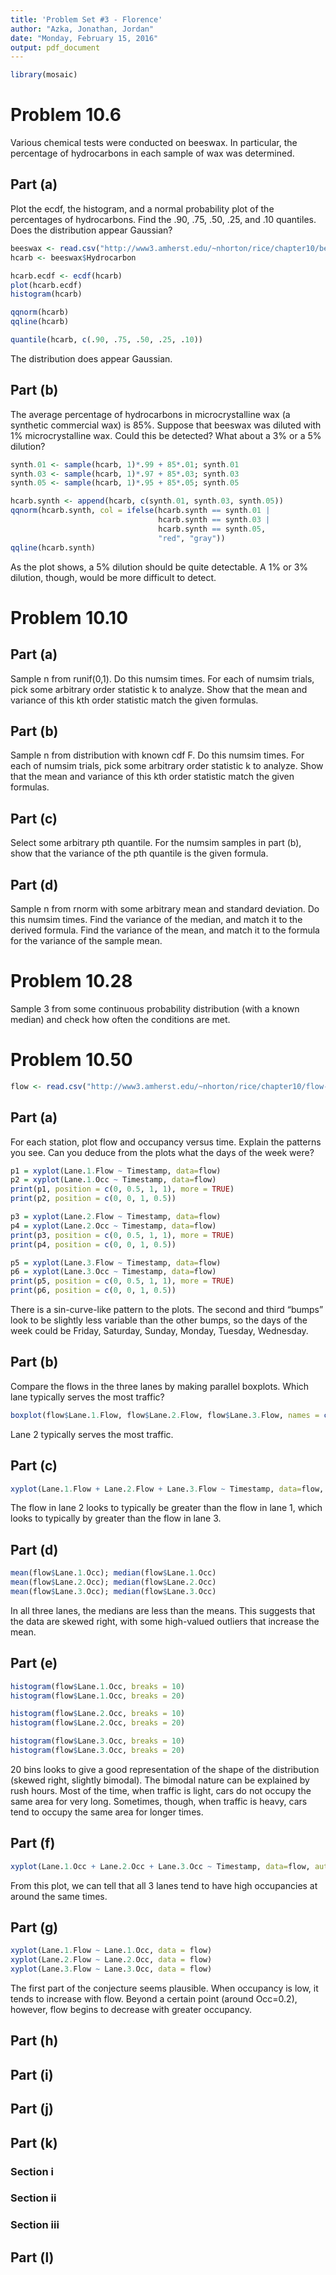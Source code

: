 ```yaml
---
title: 'Problem Set #3 - Florence'
author: "Azka, Jonathan, Jordan"
date: "Monday, February 15, 2016"
output: pdf_document
---
```


```r
library(mosaic)
```

# Problem 10.6
Various chemical tests were conducted on beeswax. In particular, the percentage of hydrocarbons in each sample of wax was determined.

## Part (a)
Plot the ecdf, the histogram, and a normal probability plot of the percentages of hydrocarbons. Find the .90, .75, .50, .25, and .10 quantiles. Does the distribution appear Gaussian?

```r
beeswax <- read.csv("http://www3.amherst.edu/~nhorton/rice/chapter10/beeswax.csv")
hcarb <- beeswax$Hydrocarbon

hcarb.ecdf <- ecdf(hcarb)
plot(hcarb.ecdf)
histogram(hcarb)
```

```r
qqnorm(hcarb)
qqline(hcarb)
```

```r
quantile(hcarb, c(.90, .75, .50, .25, .10))
```

The distribution does appear Gaussian.

## Part (b)
The average percentage of hydrocarbons in microcrystalline wax (a synthetic commercial wax) is 85%. Suppose that beeswax was diluted with 1% microcrystalline wax. Could this be detected? What about a 3% or a 5% dilution?

```r
synth.01 <- sample(hcarb, 1)*.99 + 85*.01; synth.01
synth.03 <- sample(hcarb, 1)*.97 + 85*.03; synth.03
synth.05 <- sample(hcarb, 1)*.95 + 85*.05; synth.05

hcarb.synth <- append(hcarb, c(synth.01, synth.03, synth.05))
qqnorm(hcarb.synth, col = ifelse(hcarb.synth == synth.01 |
                                 hcarb.synth == synth.03 |
                                 hcarb.synth == synth.05, 
                                 "red", "gray"))
qqline(hcarb.synth)
```

As the plot shows, a 5% dilution should be quite detectable. A 1% or 3% dilution, though, would be more difficult to detect.

# Problem 10.10

## Part (a)

Sample n from runif(0,1). Do this numsim times. For each of numsim trials, pick some arbitrary order statistic k to analyze. Show that the mean and variance of this kth order statistic match the given formulas.

## Part (b)

Sample n from distribution with known cdf F. Do this numsim times. For each of numsim trials, pick some arbitrary order statistic k to analyze. Show that the mean and variance of this kth order statistic match the given formulas.

## Part (c)

Select some arbitrary pth quantile. For the numsim samples in part (b), show that the variance of the pth quantile is the given formula.

## Part (d)

Sample n from rnorm with some arbitrary mean and standard deviation. Do this numsim times. Find the variance of the median, and match it to the derived formula. Find the variance of the mean, and match it to the formula for the variance of the sample mean.

# Problem 10.28

Sample 3 from some continuous probability distribution (with a known median) and check how often the conditions are met.

# Problem 10.50

```r
flow <- read.csv("http://www3.amherst.edu/~nhorton/rice/chapter10/flow-occ.csv")
```

## Part (a)
For each station, plot flow and occupancy versus time. Explain the patterns you see. Can you deduce from the plots what the days of the week were?

```r
p1 = xyplot(Lane.1.Flow ~ Timestamp, data=flow)
p2 = xyplot(Lane.1.Occ ~ Timestamp, data=flow)
print(p1, position = c(0, 0.5, 1, 1), more = TRUE)
print(p2, position = c(0, 0, 1, 0.5))
```

```r
p3 = xyplot(Lane.2.Flow ~ Timestamp, data=flow)
p4 = xyplot(Lane.2.Occ ~ Timestamp, data=flow)
print(p3, position = c(0, 0.5, 1, 1), more = TRUE)
print(p4, position = c(0, 0, 1, 0.5))
```

```r
p5 = xyplot(Lane.3.Flow ~ Timestamp, data=flow)
p6 = xyplot(Lane.3.Occ ~ Timestamp, data=flow)
print(p5, position = c(0, 0.5, 1, 1), more = TRUE)
print(p6, position = c(0, 0, 1, 0.5))
```

There is a sin-curve-like pattern to the plots. The second and third "bumps" look to be slightly less variable than the other bumps, so the days of the week could be Friday, Saturday, Sunday, Monday, Tuesday, Wednesday.

## Part (b)
Compare the flows in the three lanes by making parallel boxplots. Which lane typically serves the most traffic?

```r
boxplot(flow$Lane.1.Flow, flow$Lane.2.Flow, flow$Lane.3.Flow, names = c("Lane 1", "Lane 2", "Lane 3"))
```

Lane 2 typically serves the most traffic.

## Part (c)

```r
xyplot(Lane.1.Flow + Lane.2.Flow + Lane.3.Flow ~ Timestamp, data=flow, auto.key = TRUE)
```

The flow in lane 2 looks to typically be greater than the flow in lane 1, which looks to typically by greater than the flow in lane 3.

## Part (d)

```r
mean(flow$Lane.1.Occ); median(flow$Lane.1.Occ)
mean(flow$Lane.2.Occ); median(flow$Lane.2.Occ)
mean(flow$Lane.3.Occ); median(flow$Lane.3.Occ)
```

In all three lanes, the medians are less than the means. This suggests that the data are skewed right, with some high-valued outliers that increase the mean.

## Part (e)

```r
histogram(flow$Lane.1.Occ, breaks = 10)
histogram(flow$Lane.1.Occ, breaks = 20)

histogram(flow$Lane.2.Occ, breaks = 10)
histogram(flow$Lane.2.Occ, breaks = 20)

histogram(flow$Lane.3.Occ, breaks = 10)
histogram(flow$Lane.3.Occ, breaks = 20)
```

20 bins looks to give a good representation of the shape of the distribution (skewed right, slightly bimodal). The bimodal nature can be explained by rush hours. Most of the time, when traffic is light, cars do not occupy the same area for very long. Sometimes, though, when traffic is heavy, cars tend to occupy the same area for longer times.

## Part (f)

```r
xyplot(Lane.1.Occ + Lane.2.Occ + Lane.3.Occ ~ Timestamp, data=flow, auto.key = TRUE)
```

From this plot, we can tell that all 3 lanes tend to have high occupancies at around the same times.

## Part (g)

```r
xyplot(Lane.1.Flow ~ Lane.1.Occ, data = flow)
xyplot(Lane.2.Flow ~ Lane.2.Occ, data = flow)
xyplot(Lane.3.Flow ~ Lane.3.Occ, data = flow)
```

The first part of the conjecture seems plausible. When occupancy is low, it tends to increase with flow. Beyond a certain point (around Occ=0.2), however, flow begins to decrease with greater occupancy.

## Part (h)

## Part (i)

## Part (j)

## Part (k)

### Section i

### Section ii

### Section iii

## Part (l)